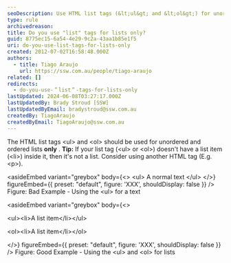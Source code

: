 ```yaml
---
seoDescription: Use HTML list tags (&lt;ul&gt; and &lt;ol&gt;) for unordered and ordered lists only.
type: rule
archivedreason:
title: Do you use "list" tags for lists only?
guid: 8775ec15-6a54-4e29-9c2a-43aa1b85e1f5
uri: do-you-use-list-tags-for-lists-only
created: 2012-07-02T16:58:48.000Z
authors:
  - title: Tiago Araujo
    url: https://ssw.com.au/people/tiago-araujo
related: []
redirects:
  - do-you-use-＂list＂-tags-for-lists-only
lastUpdated: 2024-06-08T03:27:17.000Z
lastUpdatedBy: Brady Stroud [SSW]
lastUpdatedByEmail: bradystroud@ssw.com.au
createdBy: TiagoAraujo
createdByEmail: TiagoAraujo@ssw.com.au
---
```


The HTML list tags &lt;ul&gt; and &lt;ol&gt; should be used for unordered and ordered lists **only** .
**Tip:** If your list tag (&lt;ul&gt; or &lt;ol&gt;) doesn't have a list item (&lt;li&gt;) inside it, then it's not a list. Consider using another HTML tag (E.g. &lt;p&gt;).

<asideEmbed
  variant="greybox"
  body={<>
    &lt;ul&gt; A normal text &lt;/ul&gt;
  </>}
  figureEmbed={{
    preset: "default",
    figure: 'XXX',
    shouldDisplay: false
  }}
/>
Figure: Bad Example - Using the &lt;ul&gt; for a text

<asideEmbed
  variant="greybox"
  body={<>
    
&lt;ul&gt;&lt;li&gt;A list item&lt;/li&gt;&lt;/ul&gt;

&lt;ol&gt;&lt;li&gt;A list item&lt;/li&gt;&lt;/ol&gt;

  </>}
  figureEmbed={{
    preset: "default",
    figure: 'XXX',
    shouldDisplay: false
  }}
/>
Figure: Good Example - Using the &lt;ul&gt; and &lt;ol&gt; for lists
